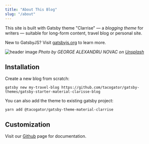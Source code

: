 ```yaml
---
title: "About This Blog"
slug: "/about"
---
```

This site is built with Gatsby theme "Clarrise" — a *blogging theme* for writers — suitable for long-form content, travel blog or personal site.

New to GatsbyJS?  Visit [gatsbyjs.org](https://www.gatsbyjs.org) to learn more.

![header image](./george-alexandru-novac-unsplash.jpg)
*Photo by GEORGE ALEXANDRU NOVAC on [Unsplash](https://unsplash.com/@georgenovac)*


## Installation

Create a new blog from scratch:

```
gatsby new my-travel-blog https://github.com/tacogator/gatsby-themes/gatsby-starter-material-clarisse-blog
```

You can also add the theme to existing gatsby project:

```
yarn add @tacogator/gatsby-theme-material-clarrise
```

## Customization

Visit our [Github](https://github.com/tacogator/gatsby-themes/gatsby-theme-blog-material-clarisse) page for documentation.